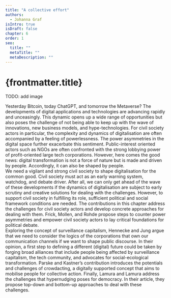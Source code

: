 ```yaml
---
title: "A collective effort"
authors:
  - Johanna Graf
isIntro: true
isDraft: false
chapter: 6
order: 1
seo:
  title: ""
  metaTitle: ""
  metaDescription: ""
---
```



# {frontmatter.title}

TODO: add image

Yesterday Bitcoin, today ChatGPT, and tomorrow the Metaverse? The developments of digital applications and technologies are advancing rapidly and unceasingly. This dynamic opens up a wide range of opportunities but also poses the challenge of not being able to keep up with the wave of innovations, new business models, and hype-technologies. For civil society actors in particular, the complexity and dynamics of digitalisation are often accompanied by a feeling of powerlessness. The power asymmetries in the digital space further exacerbate this sentiment. Public-interest oriented actors such as NGOs are often confronted with the strong lobbying power of profit-oriented large tech corporations. However, here comes the good news: digital transformation is not a force of nature but is made and driven by people. Accordingly, it can also be shaped by people.<br/> We need a vigilant and strong civil society to shape digitalisation for the common good. Civil society must act as an early warning system, watchdog, and debate driver. After all, we can only get ahead of the wave of these developments if the dynamics of digitalisation are subject to early scrutiny and creative solutions for dealing with the challenges. However, to support civil society in fulfilling its role, sufficient political and social framework conditions are needed. The contributions in this chapter address the challenges for civil society actors and develop concrete approaches for dealing with them. Frick, Mollen, and Rohde propose steps to counter power asymmetries and empower civil society actors to lay critical foundations for political debate.<br/> Exploring the concept of surveillance capitalism, Hennecke and Jung argue that we need to consider the logics of the corporations that own our communication channels if we want to shape public discourse. In their opinion, a first step to defining a different (digital) future could be taken by forging broad alliances that include people being affected by surveillance capitalism, the tech community, and advocates for social-ecological transformation. Parske and Kastner’s contribution introduces the potentials and challenges of crowdacting, a digitally supported concept that aims to mobilise people for collective action. Finally, Lamura and Lamura address the challenges that hypernudging poses for democracy. In their article, they propose top-down and bottom-up approaches to deal with these challenges.

<Author authors={frontmatter.authors} showSimple={true} />

